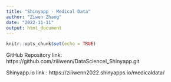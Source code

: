 ---
title: "Shinyapp - Medical Data"
author: "Ziwen Zhang"
date: "2022-11-11"
output: html_document
---

```{r setup, include=FALSE}
knitr::opts_chunk$set(echo = TRUE)
```

GitHub Repository link: https://github.com/ziiiwenn/DataScienceI_Shinyapp.git

Shinyapp.io link : https://ziiiwenn2022.shinyapps.io/medicaldata/
